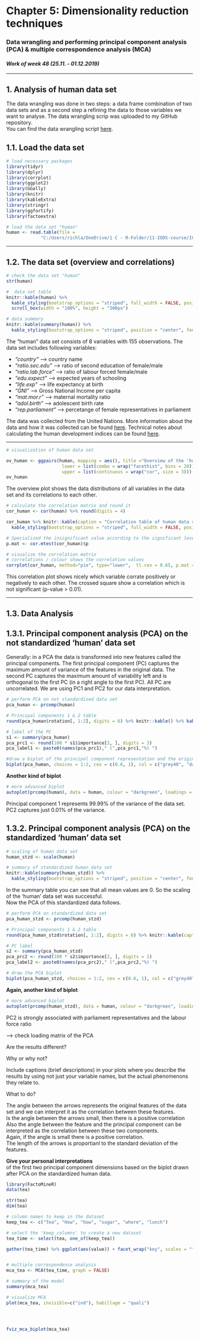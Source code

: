 # Chapter 5: Dimensionality reduction techniques

### Data wrangling and performing principal component analysis (PCA) & multiple correspondence analysis (MCA) 

#### *Work of week 48 (25.11. - 01.12.2019)*

***

## 1. Analysis of human data set

The data wrangling was done in two steps:  a data frame combination of two data sets and as a second step a refining the data to those variables we want to analyse. The data wrangling scrip was uploaded to my GitHub repository.    
You can find the data wrangling script [here](https://github.com/rikulampinen/IODS-project/blob/master/data/create_human.R).  


## 1.1. Load the data set

```r
# load necessary packages
library(tidyr)
library(dplyr)
library(corrplot)
library(ggplot2)
library(GGally)
library(knitr)
library(kableExtra)
library(stringr)
library(ggfortify)
library(factoextra)
```

```r
# load the data set "human"
human <- read.table(file = 
             "C:/Users/richla/OneDrive/1 C - R-Folder/11-IODS-course/IODS-project/data/human_analys.txt")
```
  
*** 
  
## 1.2. The data set (overview and correlations)

```r
# check the data set "human"
str(human)

#  data set table
knitr::kable(human) %>% 
  kable_styling(bootstrap_options = "striped", full_width = FALSE, position = "center") %>% 
  scroll_box(width = "100%", height = "300px")

# data summary
knitr::kable(summary(human)) %>% 
  kable_styling(bootstrap_options = "striped", position = "center", font_size = 11)
```
  
The "human" data set consists of 8 variables with 155 observations. The data set includes following variables:

* *"country"*         --> country name  
* *"ratio.sec.edu"*   --> ratio of second education of female/male  
* *"ratio.lab.force"* --> ratio of labour forced female/male  
* *"edu.expect"*      --> expected years of schooling  
* *"life.exp"*        --> life expectancy at birth  
* *"GNI"*             --> Gross National Income per capita  
* *"mat.mor.r"*       --> maternal mortality ratio  
* *"adol.birth"*      --> adolescent birth rate  
* *"rep.parliament"*  --> percetange of female representatives in parliament  

The data was collected from the United Nations. More information about the data and how it was collected can be found [here](http://hdr.undp.org/en/content/human-development-index-hdi).
Technical notes about calculating the human development indices can be found [here](http://hdr.undp.org/sites/default/files/hdr2015_technical_notes.pdf).  

***
  
```r
# visualization of human data set

ov_human <- ggpairs(human, mapping = aes(), title ="Overview of the 'human' data set", 
                     lower = list(combo = wrap("facethist", bins = 20)), 
                     upper = list(continuous = wrap("cor", size = 3)))
ov_human
```
  
The overview plot shows the data distributions of all variables in the data set and its correlations to each other.



```r
# calculate the correlation matrix and round it
cor_human <- cor(human) %>% round(digits = 4)

cor_human %>% knitr::kable(caption = "Correlation table of human data set") %>% 
  kable_styling(bootstrap_options = "striped", full_width = FALSE, position = "center")

# Specialized the insignificant value according to the significant level
p.mat <- cor.mtest(cor_human)$p

# visualize the correlation matrix
# correlations / colour shows the correlation values
corrplot(cor_human, method="pie", type="lower",  tl.cex = 0.65, p.mat = p.mat, sig.level = 0.01, tl.srt = 45, title="Correlations of the 'human' data set", mar=c(0,0,1,0))  
```
  
This correlation plot shows nicely which variable corrate positively or negatively to each other.
The crossed square show a correlation which is not significant (p-value > 0.01).

***

## 1.3. Data Analysis

## 1.3.1. Principal component analysis (PCA) on the **not** standardized 'human' data set 
  
Generally: in a PCA the data is transformed into new features called the principal components. The first principal component (PC) captures the maximum amount of variance of the features in the original data. The second PC captures the maximum amount of variability left and is orthogonal to the first PC (in a right angle to the first PC). All PC are uncorrelated. We are using PC1 and PC2 for our data interpretation.


```r
# perform PCA on not standardized data set
pca_human <- prcomp(human)

# Principal components 1 & 2 table
round(pca_human$rotation[, 1:2], digits = 6) %>% knitr::kable() %>% kable_styling(bootstrap_options = "striped", full_width = FALSE, position = "center")

# label of the PC 
s1 <- summary(pca_human)
pca_prc1 <- round(100 * s1$importance[2, ], digits = 3) 
pca_label1 <- paste0(names(pca_prc1)," (",pca_prc1,"%) ")

#draw a biplot of the principal component representation and the original variables
biplot(pca_human, choices = 1:2, cex = c(0.6, 1), col = c("grey40", "darkgreen"), xlab = pca_label1[1], ylab = pca_label1[2], main = "PCA biplot of non standardized 'human' data set", margin =c(0,0,5,0))
```
  
**Another kind of biplot**
```r
# more advanced biplot
autoplot(prcomp(human), data = human, colour = "darkgreen", loadings = TRUE, loadings.label = TRUE, loadings.colour = "red") + ggtitle("PCA biplot of not standardized 'human' data set")
```
  
Principal component 1 represents 99.99% of the variance of the data set. PC2 captures just 0.01% of the variance.




## 1.3.2. Principal component analysis (PCA) on the **standardized** 'human' data set 

```r
# scaling of human data set
human_stzd <- scale(human)

# summary of standardized human data set
knitr::kable(summary(human_stzd)) %>% 
  kable_styling(bootstrap_options = "striped", position = "center", font_size = 11)
```
  
In the summary table you can see that all mean values are 0. So the scaling of the 'human' data set was successful.  
Now the PCA of this standardized data follows.

```r
# perform PCA on standardized data set
pca_human_stzd <- prcomp(human_stzd)

# Principal components 1 & 2 table
round(pca_human_stzd$rotation[, 1:2], digits = 6) %>% knitr::kable(caption = "PC1 & 2 of standardized 'human' data") %>% kable_styling(bootstrap_options = "striped", full_width = FALSE, position = "center")

# PC label
s2 <- summary(pca_human_stzd)
pca_prc2 <- round(100 * s2$importance[2, ], digits = 1) 
pca_label2 <- paste0(names(pca_prc2)," (",pca_prc2,"%) ")

# draw the PCA biplot
biplot(pca_human_stzd, choices = 1:2, cex = c(0.6, 1), col = c("grey40", "deeppink2"), xlab = pca_label2[1], ylab = pca_label2[2], main = "PCA biplot of standardized 'human' data set", margin =c(0,0,5,0))
```


**Again, another kind of biplot**
```r
# more advanced biplot
autoplot(prcomp(human_stzd), data = human, colour = "darkgreen", loadings = TRUE, loadings.label = TRUE, loadings.colour = "deeppink",) + ggtitle("PCA biplot of standardized 'human' data set") 
```

PC2 is strongly associated with parliament representatives and the labour force ratio


--> check loading matrix of the PCA


Are the results different? 




Why or why not? 

Include captions (brief descriptions) in your plots where you describe the results by using not just your variable names, but the actual phenomenons they relate to.

What to do?



The angle between the arrows represents the original features of the data set and we can interpret it as the correlation between these features.  
Is the angle between the arrows small, then there is a positive correlation
Also the angle between the feature and the principal component can be interpreted as the correlation between these two components.  
Again, if the angle is small there is a positive correlation.  
The length of the arrows is proportianl to the standard deviation of the features.



**Give your personal interpretations**  
of the first two principal component dimensions based on the biplot drawn after PCA on the standardized human data. 




```r

library(FactoMineR)
data(tea)

str(tea)
dim(tea)

# column names to keep in the dataset
keep_tea <- c("Tea", "How", "how", "sugar", "where", "lunch")

# select the 'keep_columns' to create a new dataset
tea_time <- select(tea, one_of(keep_tea))

gather(tea_time) %>% ggplot(aes(value)) + facet_wrap("key", scales = "free") + geom_bar(fill = "darkgreen") + theme(axis.text.x = element_text(angle = 45, hjust = 1, size = 8))


# multiple correspondence analysis
mca_tea <- MCA(tea_time, graph = FALSE)

# summary of the model
summary(mca_tea)

# visualize MCA
plot(mca_tea, invisible=c("ind"), habillage = "quali")




fviz_mca_biplot(mca_tea)





```



